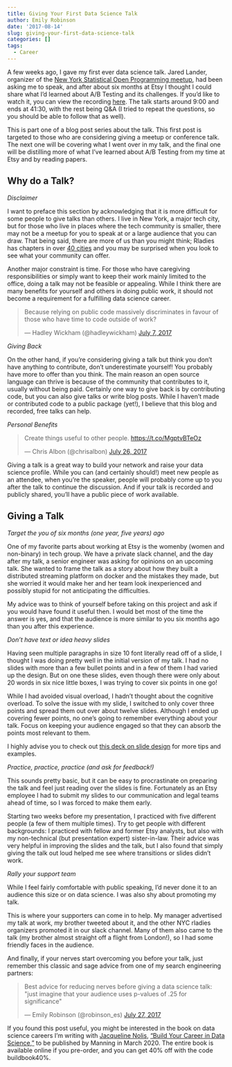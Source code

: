 ```yaml
---
title: Giving Your First Data Science Talk
author: Emily Robinson
date: '2017-08-14'
slug: giving-your-first-data-science-talk
categories: []
tags:
  - Career
---
```


A few weeks ago, I gave my first ever data science talk. Jared Lander, organizer of the  [New York Statistical Open Programming meetup](https://www.meetup.com/nyhackr/), had been asking me to speak, and after about six months at Etsy I thought I could share what I'd learned about A/B Testing and its challenges. If you'd like to watch it, you can view the recording [here](https://www.youtube.com/watch?v=SF-ryGgLOgQ). The talk starts around 9:00 and ends at 41:30, with the rest being Q&A (I tried to repeat the questions, so you should be able to follow that as well). 

This is part one of a blog post series about the talk. This first post is targeted to those who are considering giving a meetup or conference talk. The next one will be covering what I went over in my talk, and the final one will be distilling more of what I’ve learned about A/B Testing from my time at Etsy and by reading papers. 

## Why do a Talk? 
*Disclaimer*

I want to preface this section by acknowledging that it is more difficult for some people to give talks than others. I live in New York, a major tech city, but for those who live in places where the tech community is smaller, there may not be a meetup for you to speak at or a large audience that you can draw. That being said, there are more of us than you might think; Rladies has chapters in over [40 cities](https://rladies.org) and you may be surprised when you look to see what your community can offer. 

Another major constraint is time. For those who have caregiving responsibilities or simply want to keep their work mainly limited to the office, doing a talk may not be feasible or appealing. While I think there are many benefits for yourself and others in doing public work, it should not become a requirement for a fulfilling data science career. 

<blockquote class="twitter-tweet" data-lang="en"><p lang="en" dir="ltr">Because relying on public code massively discriminates in favour of those who have time to code outside of work?</p>&mdash; Hadley Wickham (@hadleywickham) <a href="https://twitter.com/hadleywickham/status/883295260079685634">July 7, 2017</a></blockquote> <script async src="//platform.twitter.com/widgets.js" charset="utf-8"></script>


*Giving Back*

On the other hand, if you’re considering giving a talk but think you don’t have anything to contribute, don’t underestimate yourself! You probably have more to offer than you think. The main reason an open source language can thrive is because of the community that contributes to it, usually without being paid. Certainly one way to give back is by contributing code, but you can also give talks or write blog posts. While I haven't made or contributed code to a public package (yet!), I believe that this blog and recorded, free talks can help. 

*Personal Benefits* 

<blockquote class="twitter-tweet" data-lang="en"><p lang="en" dir="ltr">Create things useful to other people. <a href="https://t.co/MgptvBTeOz">https://t.co/MgptvBTeOz</a></p>&mdash; Chris Albon (@chrisalbon) <a href="https://twitter.com/chrisalbon/status/890066076511371264">July 26, 2017</a></blockquote> <script async src="//platform.twitter.com/widgets.js" charset="utf-8"></script>

Giving a talk is a great way to build your network and raise your data science profile. While you can (and certainly should!) meet new people as an attendee, when you’re the speaker, people will probably come up to you after the talk to continue the discussion. And if your talk is recorded and publicly shared, you'll have a public piece of work available.

## Giving a Talk 

*Target the you of six months (one year, five years) ago*

One of my favorite parts about working at Etsy is the womenby (women and non-binary) in tech group. We have a private slack channel, and the day after my talk, a senior engineer was asking for opinions on an upcoming talk. She wanted to frame the talk as a story about how they built a distributed streaming platform on docker and the mistakes they made, but she worried it would make her and her team look inexperienced and possibly stupid for not anticipating the difficulties. 

My advice was to think of yourself before taking on this project and ask if you would have found it useful then. I would bet most of the time the answer is yes, and that the audience is more similar to you six months ago than you after this experience. 

*Don’t have text or idea heavy slides*

Having seen multiple paragraphs in size 10 font literally read off of a slide, I thought I was doing pretty well in the initial version of my talk. I had no slides with more than a few bullet points and in a few of them I had varied up the design. But on one these slides, even though there were only about 20 words in six nice little boxes, I was trying to cover six points in one go! 

While I had avoided visual overload, I hadn’t thought about the cognitive overload. To solve the issue with my slide, I switched to only cover three points and spread them out over about twelve slides. Although I ended up covering fewer points, no one’s going to remember everything about your talk. Focus on keeping your audience engaged so that they can absorb the points most relevant to them. 

I highly advise you to check out [this deck on slide design](https://speakerdeck.com/mseckington/the-art-of-slide-design) for more tips and examples. 

*Practice, practice, practice (and ask for feedback!)*

This sounds pretty basic, but it can be easy to procrastinate on preparing the talk and feel just reading over the slides is fine. Fortunately as an Etsy employee I had to submit my slides to our communication and legal teams ahead of time, so I was forced to make them early. 

Starting two weeks before my presentation, I practiced with five different people (a few of them multiple times). Try to get people with different backgrounds: I practiced with fellow and former Etsy analysts, but also with my non-technical (but presentation expert) sister-in-law. Their advice was very helpful in improving the slides and the talk, but I also found that simply giving the talk out loud helped me see where transitions or slides didn’t work. 

*Rally your support team* 

While I feel fairly comfortable with public speaking, I’d never done it to an audience this size or on data science. I was also shy about promoting my talk. 

This is where your supporters can come in to help. My manager advertised my talk at work, my brother tweeted about it, and the other NYC rladies organizers promoted it in our slack channel. Many of them also came to the talk (my brother almost straight off a flight from London!), so I had some friendly faces in the audience. 

And finally, if your nerves start overcoming you before your talk, just remember this classic and sage advice from one of my search engineering partners:  

<blockquote class="twitter-tweet" data-lang="en"><p lang="en" dir="ltr">Best advice for reducing nerves before giving a data science talk: &quot;just imagine that your audience uses p-values of .25 for significance&quot;</p>&mdash; Emily Robinson (@robinson_es) <a href="https://twitter.com/robinson_es/status/890681844571811842">July 27, 2017</a></blockquote> <script async src="//platform.twitter.com/widgets.js" charset="utf-8"></script>

If you found this post useful, you might be interested in the book on data science careers I'm writing with [Jacqueline Nolis](jnolis.com), ["Build Your Career in Data Science,"](www.datascicareer.com) to be published by Manning in March 2020. The entire book is available online if you pre-order, and you can get 40% off with the code buildbook40%.
